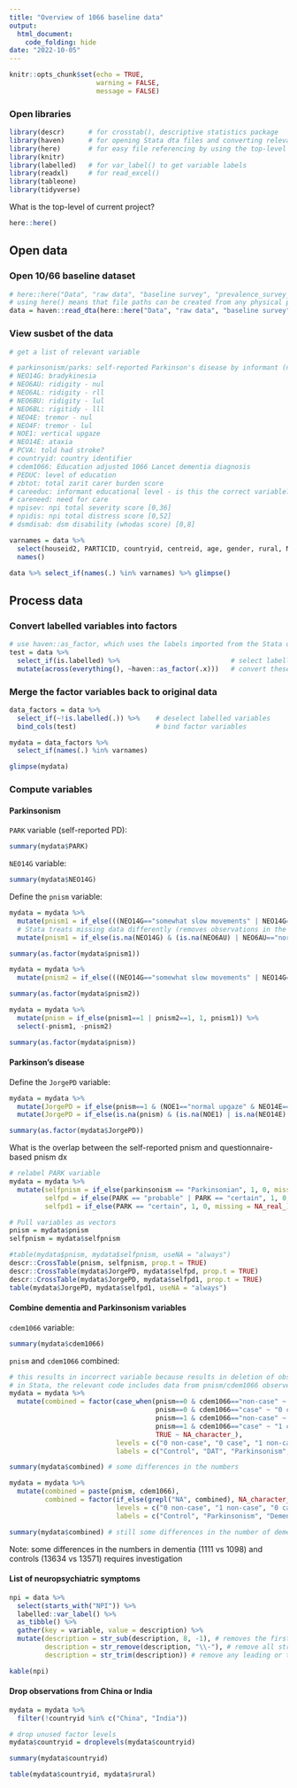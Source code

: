 ---
title: "Overview of 1066 baseline data"
output: 
  html_document:
    code_folding: hide
date: "2022-10-05"
---

```{r setup, include=FALSE}
knitr::opts_chunk$set(echo = TRUE,
                      warning = FALSE,
                      message = FALSE)
```

### Open libraries

```{r}
library(descr)      # for crosstab(), descriptive statistics package
library(haven)      # for opening Stata dta files and converting relevant variables into factors as_factor()
library(here)       # for easy file referencing by using the top-level directory of a file project
library(knitr)
library(labelled)   # for var_label() to get variable labels
library(readxl)     # for read_excel()
library(tableone)
library(tidyverse)
```

What is the top-level of current project?
```{r}
here::here()
```

## Open data

### Open 10/66 baseline dataset

```{r}
# here::here("Data", "raw data", "baseline survey", "prevalence_survey_data_1_3.dta")
# using here() means that file paths can be created from any physical place as long as fold structure is equivalent
data = haven::read_dta(here::here("Data", "raw data", "baseline survey", "prevalence_survey_data_1_3.dta"))
```

### View susbet of the data

```{r}
# get a list of relevant variable

# parkinsonism/parks: self-reported Parkinson's disease by informant (no, probable, certain) - missing in most ppl
# NEO14G: bradykinesia
# NEO6AU: ridigity - nul
# NEO6AL: ridigity - rll
# NEO6BU: ridigity - lul
# NEO6BL: rigitidy - lll
# NEO4E: tremor - nul
# NEO4F: tremor - lul
# NOE1: vertical upgaze
# NEO14E: ataxia
# PCVA: told had stroke?
# countryid: country identifier
# cdem1066: Education adjusted 1066 Lancet dementia diagnosis
# PEDUC: level of education
# zbtot: total zarit carer burden score
# careeduc: informant educational level - is this the correct variable?
# careneed: need for care
# npisev: npi total severity score [0,36]
# npidis: npi total distress score [0,52]
# dsmdisab: dsm disability (whodas score) [0,8]

varnames = data %>% 
  select(houseid2, PARTICID, countryid, centreid, age, gender, rural, Nassets, anycare, illnocat, PCVA, cdem1066, PEDUC, zbtot, CAREEDUC, CARENEED, dsmdisab, PARK, parkinsonism, starts_with("NPI"), starts_with("CARER"), starts_with("NEO1"), starts_with("NEO6"), starts_with("NEO4"), starts_with("NOE1")) %>% 
  names()
```

```{r}
data %>% select_if(names(.) %in% varnames) %>% glimpse()
```

## Process data

### Convert labelled variables into factors

```{r}
# use haven::as_factor, which uses the labels imported from the Stata data to convert into factor levels
test = data %>% 
  select_if(is.labelled) %>%                            # select labelled variables
  mutate(across(everything(), ~haven::as_factor(.x)))   # convert these into factors
```

### Merge the factor variables back to original data

```{r}
data_factors = data %>% 
  select_if(~!is.labelled(.)) %>%    # deselect labelled variables
  bind_cols(test)                    # bind factor variables

mydata = data_factors %>% 
  select_if(names(.) %in% varnames)

glimpse(mydata)
```

### Compute variables

#### Parkinsonism

`PARK` variable (self-reported PD):

```{r}
summary(mydata$PARK)
```

`NEO14G` variable:

```{r}
summary(mydata$NEO14G)
```
Define the `pnism` variable: 
```{r}
mydata = mydata %>% 
  mutate(pnism1 = if_else(((NEO14G=="somewhat slow movements" | NEO14G=="very slow movements") & (NEO6AU=="slightly increased tone" | NEO6AU=="much increased tone" |NEO6AL=="slightly increased tone" |NEO6AL=="much increased tone" | NEO6BU=="slightly increased tone" |NEO6BU=="much increased tone" | NEO6BL=="slightly increased tone" | NEO6BL=="much increased tone")), 1, 0)) %>%  
  # Stata treats missing data differently (removes observations in the calculation when there is missing data), so the next line of codes does that in R
  mutate(pnism1 = if_else(is.na(NEO14G) & (is.na(NEO6AU) | NEO6AU=="normal tone") & (is.na(NEO6AL) | NEO6AL=="normal tone") & (is.na(NEO6BU) | NEO6BU=="normal tone") & (is.na(NEO6BL) | NEO6BL=="normal tone"), NA_real_, pnism1))

summary(as.factor(mydata$pnism1))
```
```{r}
mydata = mydata %>% 
  mutate(pnism2 = if_else(((NEO14G=="somewhat slow movements" | NEO14G=="very slow movements") & ((!NEO4E=="no tremor") | (!NEO4F=="no tremor"))), 1, 0))

summary(as.factor(mydata$pnism2))
```
```{r}
mydata = mydata %>% 
  mutate(pnism = if_else(pnism1==1 | pnism2==1, 1, pnism1)) %>% 
  select(-pnism1, -pnism2)

summary(as.factor(mydata$pnism))
```

#### Parkinson's disease

Define the `JorgePD` variable:
```{r}
mydata = mydata %>% 
  mutate(JorgePD = if_else(pnism==1 & (NOE1=="normal upgaze" & NEO14E=="normal gait" & PCVA=="no"), 1, 0)) %>% 
  mutate(JorgePD = if_else(is.na(pnism) & (is.na(NOE1) | is.na(NEO14E) | is.na(PCVA)), NA_real_, JorgePD))

summary(as.factor(mydata$JorgePD))
```

What is the overlap between the self-reported pnism and questionnaire-based pnism dx

```{r}
# relabel PARK variable
mydata = mydata %>% 
  mutate(selfpnism = if_else(parkinsonism == "Parkinsonian", 1, 0, missing = NA_real_),
         selfpd = if_else(PARK == "probable" | PARK == "certain", 1, 0, missing = NA_real_),
         selfpd1 = if_else(PARK == "certain", 1, 0, missing = NA_real_))

# Pull variables as vectors
pnism = mydata$pnism
selfpnism = mydata$selfpnism

#table(mydata$pnism, mydata$selfpnism, useNA = "always")
descr::CrossTable(pnism, selfpnism, prop.t = TRUE)
descr::CrossTable(mydata$JorgePD, mydata$selfpd, prop.t = TRUE)
descr::CrossTable(mydata$JorgePD, mydata$selfpd1, prop.t = TRUE)
table(mydata$JorgePD, mydata$selfpd1, useNA = "always")
```

#### Combine dementia and Parkinsonism variables

`cdem1066` variable:

```{r}
summary(mydata$cdem1066)
```
`pnism` and `cdem1066` combined:

```{r, eval=FALSE}
# this results in incorrect variable because results in deletion of observation with any missing data in psnim and cdem1066, i.e. uses complete case
# in Stata, the relevant code includes data from pnism/cdem1066 observerations even if they are missing data in cdem1066/pnism
mydata = mydata %>% 
  mutate(combined = factor(case_when(pnism==0 & cdem1066=="non-case" ~ "0 non-case",
                                     pnism==0 & cdem1066=="case" ~ "0 case",
                                     pnism==1 & cdem1066=="non-case" ~ "1 non-case",
                                     pnism==1 & cdem1066=="case" ~ "1 case",
                                     TRUE ~ NA_character_),
                           levels = c("0 non-case", "0 case", "1 non-case", "1 case"),
                           labels = c("Control", "DAT", "Parkinsonism", "PPD")))

summary(mydata$combined) # some differences in the numbers
```
```{r}
mydata = mydata %>% 
  mutate(combined = paste(pnism, cdem1066),
         combined = factor(if_else(grepl("NA", combined), NA_character_, combined),
                           levels = c("0 non-case", "1 non-case", "0 case", "1 case"),
                           labels = c("Control", "Parkinsonism", "Dementia", "Parkinsonism and dementia")))

summary(mydata$combined) # still some differences in the number of dementia (1111 vs 1098) and controls (13634 vs 13571); numbers of parkinsonism and parkinsonism with dementia is same
```


Note: some differences in the numbers in dementia (1111 vs 1098) and controls (13634 vs 13571) requires investigation

#### List of neuropsychiatric symptoms

```{r}
npi = data %>% 
  select(starts_with("NPI")) %>% 
  labelled::var_label() %>% 
  as_tibble() %>% 
  gather(key = variable, value = description) %>% 
  mutate(description = str_sub(description, 8, -1), # removes the first 7 characters
         description = str_remove(description, "\\-"), # remove all strings after '-'
         description = str_trim(description)) # remove any leading or trailing white spaces

kable(npi)
```

#### Drop observations from China or India

```{r}
mydata = mydata %>% 
  filter(!countryid %in% c("China", "India"))

# drop unused factor levels
mydata$countryid = droplevels(mydata$countryid)

summary(mydata$countryid)

table(mydata$countryid, mydata$rural)
```
